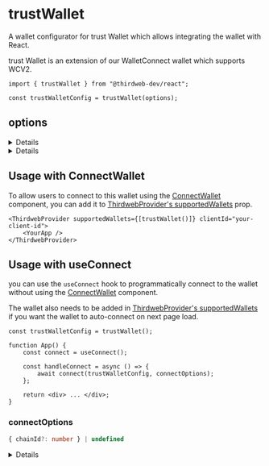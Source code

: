 
<WalletsBreadcrumb name="Trust Wallet" slug="trust" />

# trustWallet

A wallet configurator for trust Wallet which allows integrating the wallet with React.

trust Wallet is an extension of our WalletConnect wallet which supports WCV2.

```tsx
import { trustWallet } from "@thirdweb-dev/react";

const trustWalletConfig = trustWallet(options);
```

## options

<Details summary="projectId" tags={["Recommended"]}>

Your project's unique identifier that can be obtained at [cloud.walletconnect.com](https://cloud.walletconnect.com).

Defaults to a common thirdweb projectId. We recommend getting your own projectId at
[cloud.walletconnect.com](https://cloud.walletconnect.com) when launching your project.

```javascript
import { trustWallet } from "@thirdweb-dev/react";

trustWallet({
	projectId: "your-wallet-connect-project-id",
});
```

</Details>

<Details summary="recommended" tags={["Optional"]}>

Show this wallet as "recommended" in the [ConnectWallet Modal](/react/react.connectwallet).

```ts
trustWallet({
	recommended: true,
});
```

</Details>

## Usage with ConnectWallet

To allow users to connect to this wallet using the [ConnectWallet](/react/react.connectwallet) component, you can add it to [ThirdwebProvider's supportedWallets](/react/react.thirdwebprovider#supportedwallets-optional) prop.

```tsx
<ThirdwebProvider supportedWallets={[trustWallet()]} clientId="your-client-id">
	<YourApp />
</ThirdwebProvider>
```

## Usage with useConnect

you can use the `useConnect` hook to programmatically connect to the wallet without using the [ConnectWallet](/react/react.connectwallet) component.

The wallet also needs to be added in [ThirdwebProvider's supportedWallets](/react/react.thirdwebprovider#supportedwallets-optional) if you want the wallet to auto-connect on next page load.

```tsx
const trustWalletConfig = trustWallet();

function App() {
	const connect = useConnect();

	const handleConnect = async () => {
		await connect(trustWalletConfig, connectOptions);
	};

	return <div> ... </div>;
}
```

### connectOptions

```ts
{ chainId?: number } | undefined
```

<Details summary="chainId" tags={['Optional']}>

If `chainId` is provided, wallet will be connected and immediately switch to network with given `chainId`.

`Chain` object corresponding to this chainId from [@thirdweb-dev/chains](https://www.npmjs.com/package/@thirdweb-dev/chains) package must be specified in [ThirdwebProvider's supportedChains](/react/react.thirdwebprovider#supportedchains-optional) prop as shown below

```tsx
import { Polygon } from "@thirdweb-dev/chains";
import { ThirdwebProvider } from "@thirdweb-dev/react";

export function YourApp() {
	return (
		<ThirdwebProvider supportedChains={[Polygon]} clientId="your-client-id">
			<App />
		</ThirdwebProvider>
	);
}
```

</Details>

